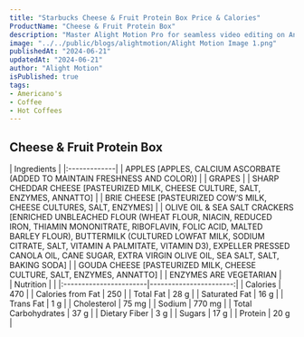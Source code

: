 ```yaml
---
title: "Starbucks Cheese & Fruit Protein Box Price & Calories"
ProductName: "Cheese & Fruit Protein Box" 
description: "Master Alight Motion Pro for seamless video editing on Android, iOS, and Tablets with our ultimate guide, unlocking advanced features and elevating your skills in 2024!"
image: "../../public/blogs/alightmotion/Alight Motion Image 1.png"
publishedAt: "2024-06-21"
updatedAt: "2024-06-21"
author: "Alight Motion"
isPublished: true
tags:
- Americano's                
- Coffee
- Hot Coffees   
---
```


## Cheese & Fruit Protein Box 

<div className="tables-container">
  <div className="table-wrapper">
    | Ingredients  |  
    |:-------------|
    | APPLES [APPLES, CALCIUM ASCORBATE (ADDED TO MAINTAIN FRESHNESS AND COLOR)] |  
    | GRAPES |  
    | SHARP CHEDDAR CHEESE [PASTEURIZED MILK, CHEESE CULTURE, SALT, ENZYMES, ANNATTO] |  
    | BRIE CHEESE [PASTEURIZED COW’S MILK, CHEESE CULTURES, SALT, ENZYMES] |  
    | OLIVE OIL & SEA SALT CRACKERS [ENRICHED UNBLEACHED FLOUR (WHEAT FLOUR, NIACIN, REDUCED IRON, THIAMIN MONONITRATE, RIBOFLAVIN, FOLIC ACID, MALTED BARLEY FLOUR), BUTTERMILK (CULTURED LOWFAT MILK, SODIUM CITRATE, SALT, VITAMIN A PALMITATE, VITAMIN D3), EXPELLER PRESSED CANOLA OIL, CANE SUGAR, EXTRA VIRGIN OLIVE OIL, SEA SALT, SALT, BAKING SODA] |  
    | GOUDA CHEESE [PASTEURIZED MILK, CHEESE CULTURE, SALT, ENZYMES, ANNATTO] |  
    | ENZYMES ARE VEGETARIAN |  
  </div>
  <div className="table-wrapper">
    | Nutrition              |                        |  
    |:-----------------------|-----------------------:|
    | Calories               | 470                    |  
    | Calories from Fat      | 250                    |  
    | Total Fat              | 28 g                   |  
    | Saturated Fat          | 16 g                   |  
    | Trans Fat              | 1 g                    |  
    | Cholesterol            | 75 mg                  |  
    | Sodium                 | 770 mg                 |  
    | Total Carbohydrates    | 37 g                   |  
    | Dietary Fiber          | 3 g                    |  
    | Sugars                 | 17 g                   |  
    | Protein                | 20 g                   |  
  </div>
</div>

<style jsx>{`
  .tables-container {
    display: flex;
    flex-direction: row;
    gap: 30px;
  }
  .table-wrapper {
    width: 500px; /* Adjust as needed */
  }
  @media (max-width: 768px) {
    .tables-container {
      flex-direction: column;
      gap: 0px; /* Adjust as needed */
    }
    .table-wrapper {
      width: 100%; /* Adjust as needed */
    }
  }
`}</style>
